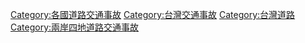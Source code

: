 [[Category:各國道路交通事故|Category:各國道路交通事故]]
[[Category:台灣交通事故|Category:台灣交通事故]]
[[Category:台灣道路|Category:台灣道路]]
[[Category:兩岸四地道路交通事故|Category:兩岸四地道路交通事故]]